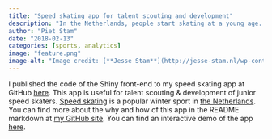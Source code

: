 ```yaml
---
title: "Speed skating app for talent scouting and development"
description: "In the Netherlands, people start skating at a young age. Some of them will break Olympic records later on. Which kids have the talent to become a professional?"
author: "Piet Stam"
date: "2018-02-13"
categories: [sports, analytics]
image: "feature.png"
image-alt: "Image credit: [**Jesse Stam**](http://jesse-stam.nl/wp-content/gallery/trainingswedstrijd-thialf-19-11-2016/DSC_7775.JPG)"
---
```


I published the code of the Shiny front-end to my speed skating app at GitHub [here](https://github.com/pjastam/shiny-speedskating). This app is useful for talent scouting & development of junior speed skaters. [Speed skating](https://en.wikipedia.org/wiki/Speed_skating) is a popular winter sport in [the Netherlands](https://en.wikipedia.org/wiki/Netherlands). You can find more about the why and how of this app in the README markdown at [my GitHub site](https://github.com/pjastam/shiny-speedskating). You can find an interactive demo of the app [here](https://pjastam.shinyapps.io/speedskating/).
